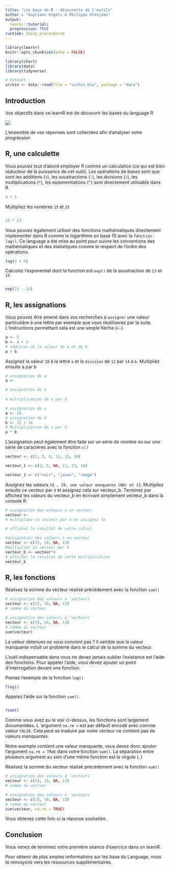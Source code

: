 ```yaml
---
title: "Les base de R : découverte de l'outils"
author : "Guyliann Engels & Philippe Grosjean"
output: 
  learnr::tutorial:
  progressive: TRUE
runtime: shiny_prerendered
---
```


```r
library(learnr)
knitr::opts_chunk$set(echo = FALSE)

library(chart)
library(data)
library(tidyverse)

# Dataset
urchin <- data::read(file = "urchin_bio", package = "data")
```


## Introduction

Vos objectifs dans ce learnR est de découvrir les bases du language R 

![](image/Rlogo.png)

L'ensemble de vos réponses sont collectées afin d'analyser votre progression

## R,  une calculette 

Vous pouvez tout d'abord employer R comme un calculatice (ce qui est bien réducteur de la puissance de cet outil). Les opérations de bases sont que sont les additions (`+`), les soustractions (`-`), les divisions (`/`), les multiplications (`*`), les exponentiations (`^`) sont directement utilisable dans R. 

```r
4 + 5
```

Multipliez les nombres `15` et `23`

```r

```

```r
15 * 23
```


Vous pouvez également utiliser des fonctions mathématiques directement implementer dans R comme le logarithme en base 10 avec la `fonction` : `log()`. Ce language a été mise au point pour suivre les conventions des mathématiques et des statistiques comme le respect de l'ordre des opérations.

```r
log(4 + 5)
```


Calculez l'exponentiel dont la fonction est `exp()` de la soustraction de `23` et `15`

```r

```

```r
exp(23 - 15)
```


## R, les assignations

Vous pouvez être amené dans vos recherches à `assigner` une valeur particulière à une lettre par exemple que vous réutiliserez par la suite. L'instructions permettant cela est une simple flèche (`<-`).

```r
a <- 5
b <- 4 + 3
# addition de la valeur de a et de b
a + b
```

Assignez la valeur `18` à la lettre `a` et la `division` de `12` par `14` à `b`. Multipliez ensuite a par b

```r
# assignation de a
a <- 

# assignation de b
  
# multiplication de a par b

```

```r
# assignation de a
a <- 18
# assignation de b
b <- 12 / 14
# Multiplication de a par b
a * b
```

L'assignation peut également être faite sur un série de nombre ou sur une série de caractères avec la fonction `c()`

```r
vecteur <- c(2, 5, 8, 11, 13, 16)

vecteur_1 <- c(2, 5, NA, 11, 13, 16)

vecteur_1 <- c("noir", "jaune", "rouge")
```

Assignez les valeurs `15 , 19, une valeur manquante (NA) et 13`. Multipliez ensuite ce vecteur par `4` et assignez cela sur vecteur_b. Terminez par affichez les valeurs du vecteur_b en écrivant simplement vecteur_b dans la console R

```r
# assignation des valeurs à un vecteur
vecteur <- 
# multipliez ce vecteur par 4 et assignez le

# affichez le résultat de votre calcul.

```

```r
#assignation des valeurs à un vecteur
vecteur <- c(15, 19, NA, 13)
#multipliez ce vecteur par 4
vecteur_b <- vecteur*4
# afficher le résultat de cette multiplication
vecteur_b
```


## R, les fonctions

Réalisez la somme du vecteur réalisé précédement avec la fonction `sum()`

```r
# assignation des valeurs à `vecteurs`
vecteur <- c(15, 19, NA, 13)
# somme du vecteur


```

```r
# assignation des valeurs à `vecteurs`
vecteur <- c(15, 19, NA, 13)
# somme du vecteur
sum(vecteur)
```

La valeur obtenues ne vous convient pas ? Il semble que la valeur manquante induit un problème dans le calcul de la somme du vecteur.

L'outil indispensable dans vous ne devez jamais oublier l'existance est l'aide des fonctions. Pour appeler l'aide, vous devez ajouter un point d'interrogation devant une fonction. 

Prenez l'exemple de la fonction `log()`

```r
?log()
```

Appelez l'aide sur la fonction `sum()`.

```r

```


```r
?sum()
```

Comme vous avez pu le voir ci-dessus, les fonctions sont largement documentées. L 'argument `na.rm = ` est par défault encodé avec comme valeur `FALSE`. Cela peut se traduire par notre vecteur ne contient pas de valeurs manquantes. 

Notre exemple contient une valeur manquante, vous devez donc ajouter l'argument `na.rm = TRUE` dans votre fonction `sum()`. La séparation entre plusieurs argument au sein d'une même fonction est la virgule (`,`)

Réalisez la somme du vecteur réalisé précédement avec la fonction `sum()`

```r
# assignation des valeurs à `vecteurs`
vecteur <- c(15, 19, NA, 13)
# somme du vecteur

```

```r
# assignation des valeurs à `vecteurs`
vecteur <- c(15, 19, NA, 13)
# somme du vecteur
sum(vecteur, na.rm = TRUE)
```

Vous obtenez cette fois-ci la réponse souhaitée.


## Conclusion

Vous venez de terminez votre première séance d'exercice dans un learnR. 

Pour obtenir de plus amples imformations sur les base du Language, nous te renvoyons vers les ressources supplémentaires.

